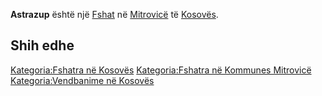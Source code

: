 {{Fshat në Kosovës
 | Emri                = Astrazup
| sqi_N_name = Astrazup
| sqi_N_FULL_NAME_RO = Astrazup
| sqi_N_FULL_NAME_ND_RO = Astrazup
| sqi_N_SORT_NAME_RG = ASTRAZUP
| sqi_N_FULL_NAME_RG = Astrazup
| sqi_N_FULL_NAME_ND_RG = Astrazup
| srp_N_name = Ostrozub
| srp_N_FULL_NAME_RO = Ostrozub
| srp_N_FULL_NAME_ND_RO = Ostrozub
| srp_N_SORT_NAME_RG = OSTROZUB
| srp_N_FULL_NAME_RG = Ostrozub
| srp_N_FULL_NAME_ND_RG = Ostrozub
| srp_NS_name = Острозуб
| srp_NS_FULL_NAME_RO = Острозуб
| srp_NS_FULL_NAME_ND_RO = Острозуб
| srp_NS_SORT_NAME_RG = ОСТРОЗУБ
| srp_NS_FULL_NAME_RG = Острозуб
| srp_NS_FULL_NAME_ND_RG = Острозуб
| std_V_name = Astrazub
| std_V_FULL_NAME_RO = Astrazub Astrozub
| std_V_FULL_NAME_ND_RO = Astrazub Astrozub
| std_V_SORT_NAME_RG = ASTRAZUB ASTROZUB
| std_V_FULL_NAME_RG = Astrazub Astrozub
| std_V_FULL_NAME_ND_RG = Astrazub Astrozub

 | Emri (Rasa dhanore) = 
 | Figura              = 
 | Shteti              = Kosovo
 | Komuna              = Mitrovicë
 | Kodi postar         = 
 | Sipërfaqja          = 

 | Popullsia           = 

 | Regj. i popullsisë  = 
 | Dend. e popullsisë  = 
 | Faqja zyrtare       = 
 <!--- Koordinatat ----> 
 | Gjerësia            = 42.448333
 | Gjatësia            = 20.7
 | Lartësia            = 
}}
'''Astrazup''' është një [[Fshat]] në [[Mitrovicë]] të [[Kosovës]].

<!-- == Gjeografia == -->
<!-- == Historia == -->
<!-- == Demografia == -->
== Shih edhe ==
{{Komuna Mitrovicë}}
{{Kosovo-Administrata-Cung}}

[[Kategoria:Fshatra në Kosovës]]
[[Kategoria:Fshatra në Kommunes Mitrovicë]]
[[Kategoria:Vendbanime në Kosovës]]